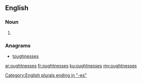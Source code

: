 ==English==

===Noun===
{{head|en|plural}}

# {{plural of|oughtness|lang=en|nocat=1}}

===Anagrams===
* [[toughnesses#English|toughnesses]]

[[Category:English plurals ending in "-es"]]

[[ar:oughtnesses]]
[[fr:oughtnesses]]
[[ku:oughtnesses]]
[[my:oughtnesses]]